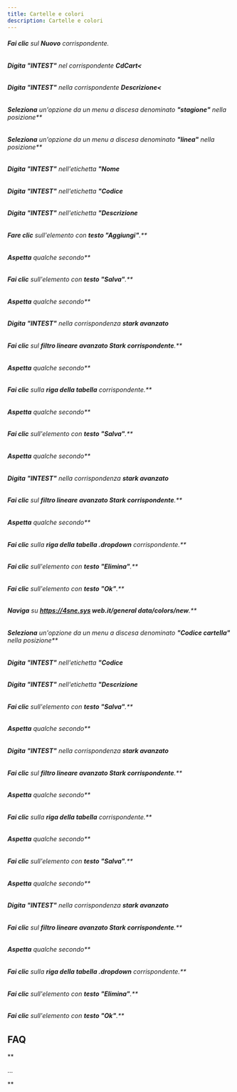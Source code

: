 ```yaml
---
title: Cartelle e colori
description: Cartelle e colori
---
```

###### **Fai clic** sul **Nuovo** corrispondente.

###### **Digita** **"INTEST"** nel corrispondente **CdCart<**

###### **Digita** **"INTEST"** nella corrispondente **Descrizione<**

###### **Seleziona** un'opzione da un menu a discesa denominato **"stagione"** nella posizione**

###### **Seleziona** un'opzione da un menu a discesa denominato **"linea"** nella posizione**

###### **Digita** **"INTEST"** nell'etichetta **"Nome**

###### **Digita** **"INTEST"** nell'etichetta **"Codice**

###### **Digita** **"INTEST"** nell'etichetta **"Descrizione**

###### **Fare clic** sull'elemento con **testo "Aggiungi"**.**

###### **Aspetta** qualche secondo**

###### **Fai clic** sull'elemento con **testo "Salva"**.**

###### **Aspetta** qualche secondo**

###### **Digita** **"INTEST"** nella corrispondenza **stark avanzato**

###### **Fai clic** sul **filtro lineare avanzato Stark corrispondente**.**

###### **Aspetta** qualche secondo**

###### **Fai clic** sulla **riga della tabella** corrispondente.**

###### **Aspetta** qualche secondo**

###### **Fai clic** sull'elemento con **testo "Salva"**.**

###### **Aspetta** qualche secondo**

###### **Digita** **"INTEST"** nella corrispondenza **stark avanzato**

###### **Fai clic** sul **filtro lineare avanzato Stark corrispondente**.**

###### **Aspetta** qualche secondo**

###### **Fai clic** sulla **riga della tabella .dropdown** corrispondente.**

###### **Fai clic** sull'elemento con **testo "Elimina"**.**

###### **Fai clic** sull'elemento con **testo "Ok"**.**

###### **Naviga** su **https://4sne.sys web.it/general data/colors/new**.**

###### **Seleziona** un'opzione da un menu a discesa denominato **"Codice cartella"** nella posizione**

###### **Digita** **"INTEST"** nell'etichetta **"Codice**

###### **Digita** **"INTEST"** nell'etichetta **"Descrizione**

###### **Fai clic** sull'elemento con **testo "Salva"**.**

###### **Aspetta** qualche secondo**

###### **Digita** **"INTEST"** nella corrispondenza **stark avanzato**

###### **Fai clic** sul **filtro lineare avanzato Stark corrispondente**.**

###### **Aspetta** qualche secondo**

###### **Fai clic** sulla **riga della tabella** corrispondente.**

###### **Aspetta** qualche secondo**

###### **Fai clic** sull'elemento con **testo "Salva"**.**

###### **Aspetta** qualche secondo**

###### **Digita** **"INTEST"** nella corrispondenza **stark avanzato**

###### **Fai clic** sul **filtro lineare avanzato Stark corrispondente**.**

###### **Aspetta** qualche secondo**

###### **Fai clic** sulla **riga della tabella .dropdown** corrispondente.**

###### **Fai clic** sull'elemento con **testo "Elimina"**.**

###### **Fai clic** sull'elemento con **testo "Ok"**.**

**FAQ**
-----------------------------------

**

...

**